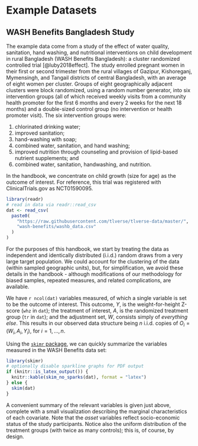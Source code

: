 # Example Datasets

## WASH Benefits Bangladesh Study {#wash}

The example data come from a study of the effect of water quality, sanitation,
hand washing, and nutritional interventions on child development in rural
Bangladesh (WASH Benefits Bangladesh): a cluster randomized controlled trial
[@luby2018effect]. The study enrolled pregnant women in their first or second
trimester from the rural villages of Gazipur, Kishoreganj, Mymensingh, and
Tangail districts of central Bangladesh, with an average of eight women per
cluster. Groups of eight geographically adjacent clusters were block randomized,
using a random number generator, into six intervention groups (all of which
received weekly visits from a community health promoter for the first 6 months
and every 2 weeks for the next 18 months) and a double-sized control group (no
intervention or health promoter visit). The six intervention groups were:

1. chlorinated drinking water;
2. improved sanitation;
3. hand-washing with soap;
4. combined water, sanitation, and hand washing;
5. improved nutrition through counseling and provision of lipid-based nutrient
   supplements; and
6. combined water, sanitation, handwashing, and nutrition.

In the handbook, we concentrate on child growth (size for age) as the outcome of
interest. For reference, this trial was registered with ClinicalTrials.gov as
NCT01590095.

```r
library(readr)
# read in data via readr::read_csv
dat <- read_csv(
  paste0(
    "https://raw.githubusercontent.com/tlverse/tlverse-data/master/",
    "wash-benefits/washb_data.csv"
  )
)
```
For the purposes of this handbook, we start by treating the data as independent
and identically distributed (i.i.d.) random draws from a very large target
population. We could account for the clustering of the
data (within sampled geographic units), but, for simplification, we avoid these
details in the handbook - although modifications of our methodology for biased
samples, repeated measures, and related complications, are available.

We have `r ncol(dat)` variables measured, of which a single variable is set to
be the outcome of interest. This outcome, $Y$, is the weight-for-height Z-score
(`whz` in `dat`); the treatment of interest, $A$, is the randomized treatment
group (`tr` in `dat`); and the adjustment set, $W$, consists simply of
*everything else*. This results in our observed data structure being $n$ i.i.d.
copies of $O_i = (W_i, A_i, Y_i)$, for $i = 1, \ldots, n$.

Using the [`skimr` package](https://CRAN.R-project.org/package=skimr), we can
quickly summarize the variables measured in the WASH Benefits data set:

```r
library(skimr)
# optionally disable sparkline graphs for PDF output
if (knitr::is_latex_output()) {
  knitr::kable(skim_no_sparks(dat), format = "latex")
} else {
  skim(dat)
}
```
A convenient summary of the relevant variables is given just above, complete
with a small visualization describing the marginal characteristics of each
covariate. Note that the *asset* variables reflect socio-economic status of the
study participants. Notice also the uniform distribution of the treatment groups
(with twice as many controls); this is, of course, by design.
